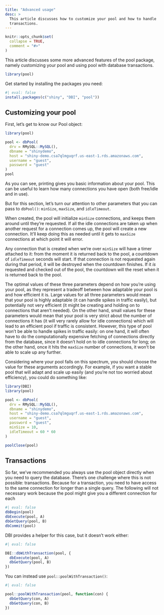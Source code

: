 ```yaml
---
title: "Advanced usage"
desc: >
  This article discusses how to customize your pool and how to handle 
  transactions.
---
```


```r
knitr::opts_chunk$set(
  collapse = TRUE,
  comment = "#>"
)
```

This article discusses some more advanced features of the pool package, namely customizing your pool and using pool with database transactions.

```r
library(pool)
```

Get started by installing the packages you need:

```r
#| eval: false
install.packages(c("shiny", "DBI", "pool"))
```

## Customizing your pool

First, let's get to know our Pool object:

```r
library(pool)

pool <- dbPool(
  drv = RMySQL::MySQL(),
  dbname = "shinydemo",
  host = "shiny-demo.csa7qlmguqrf.us-east-1.rds.amazonaws.com",
  username = "guest",
  password = "guest"
)
pool
```

As you can see, printing gives you basic information about your pool. This can be useful to learn how many connections you have open (both free/idle and in use). 

But for this section, let's turn our attention to other parameters that you can pass to `dbPool()`: `minSize`, `maxSize`, and `idleTimeout`.

When created, the pool will initialize `minSize` connections, and keeps them around until they're requested. If all the idle connections are taken up when another request for a connection comes up, the pool will create a new connection. It'll keep doing this as needed until it gets to `maxSize` connections at which point it will error.

Any connection that is created when we're over `minSize` will have a timer attached to it: from the moment it is returned back to the pool, a countdown of `idleTimeout` seconds will start. If that connection is not requested again during that period, it will be destroyed when the countdown finishes. If it *is* requested and checked out of the pool, the countdown will the reset when it is returned back to the pool.

The optimal values of these three parameters depend on how you're using your pool, as they represent a tradeoff between how adaptable your pool is and how efficient it is. Large values for all three parameters would mean that your pool is highly adaptable (it can handle spikes in traffic easily), but potentially not very efficient (it might be creating and holding on to connections that aren't needed). On the other hand, small values for these parameters would mean that your pool is very strict about the number of connections it has (it will very rarely allow for idle connections) which will lead to an efficient pool if traffic is consistent. However, this type of pool won't be able to handle spikes in traffic easily: on one hand, it will often have to do the computationally expensive fetching of connections directly from the database, since it doesn't hold on to idle connections for long; on the other hand, once it hits the `maxSize` number of connections, it won't be able to scale up any further.

Considering where your pool falls on this spectrum, you should choose the value for these arguments accordingly. For example, if you want a stable pool that will adapt and scale up easily (and you're not too worried about efficiency), you could do something like:

```r
library(DBI)
library(pool)

pool <- dbPool(
  drv = RMySQL::MySQL(),
  dbname = "shinydemo",
  host = "shiny-demo.csa7qlmguqrf.us-east-1.rds.amazonaws.com",
  username = "guest",
  password = "guest",
  minSize = 10,
  idleTimeout = 60 * 60
)

poolClose(pool)
```

## Transactions

So far, we've recommended you always use the pool object directly when you need to query the database. There's one challenge where this is not possible: transactions. Because for a transaction, you need to have access to the same connection for longer than a single query. The following will not necessary work because the pool might give you a different connection for each 

```r
#| eval: false
dbBegin(pool)
dbExecute(pool, A)
dbGetQuery(pool, B)
dbCommit(pool)
```

DBI provides a helper for this case, but it doesn't work either:

```r
#| eval: false

DBI::dbWithTransaction(pool, {
  dbExecute(pool, A)
  dbGetQuery(pool, B)
})
```

You can instead use `pool::poolWithTransaction()`:

```r
#| eval: false

pool::poolWithTransaction(pool, function(con) {
  dbGetQuery(con, A)
  dbGetQuery(con, B)
})
```
